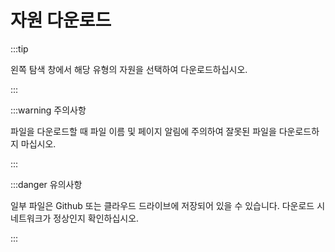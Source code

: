 # 자원 다운로드

:::tip

왼쪽 탐색 창에서 해당 유형의 자원을 선택하여 다운로드하십시오.

:::

:::warning 주의사항

파일을 다운로드할 때 파일 이름 및 페이지 알림에 주의하여 잘못된 파일을 다운로드하지 마십시오.

:::

:::danger 유의사항

일부 파일은 Github 또는 클라우드 드라이브에 저장되어 있을 수 있습니다. 다운로드 시 네트워크가 정상인지 확인하십시오.

:::